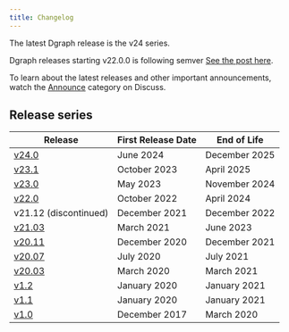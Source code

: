```yaml
---
title: Changelog
---
```


The latest Dgraph release is the v24 series.

Dgraph releases starting v22.0.0 is following semver
[See the post here](https://discuss.dgraph.io/t/dgraph-v22-0-0-rc1-20221003-release-candidate/).

To learn about the latest releases and other important announcements, watch the
[Announce][] category on Discuss.

[Announce]: https://discuss.dgraph.io/c/announce

## Release series

| Release               | First Release Date | End of Life   |
| --------------------- | ------------------ | ------------- |
| [v24.0][]             | June 2024          | December 2025 |
| [v23.1][]             | October 2023       | April 2025    |
| [v23.0][]             | May 2023           | November 2024 |
| [v22.0][]             | October 2022       | April 2024    |
| v21.12 (discontinued) | December 2021      | December 2022 |
| [v21.03][]            | March 2021         | June 2023     |
| [v20.11][]            | December 2020      | December 2021 |
| [v20.07][]            | July 2020          | July 2021     |
| [v20.03][]            | March 2020         | March 2021    |
| [v1.2][]              | January 2020       | January 2021  |
| [v1.1][]              | January 2020       | January 2021  |
| [v1.0][]              | December 2017      | March 2020    |

[v24.0]:
  https://discuss.dgraph.io/t/dgraph-release-v24-0-0-is-now-available/19346
[v23.1]:
  https://discuss.dgraph.io/t/dgraph-23-1-0-is-generally-available-on-dgraph-cloud-dockerhub-and-github/18980
[v23.0]:
  https://discuss.dgraph.io/t/dgraph-release-v23-0-0-is-now-generally-available/18634
[v22.0]:
  https://discuss.dgraph.io/t/dgraph-release-v22-0-2-is-now-generally-available/18117
[v21.03]:
  https://discuss.dgraph.io/t/release-notes-v21-03-0-resilient-rocket/13587
[v20.11]:
  https://discuss.dgraph.io/t/release-notes-v20-11-0-tenacious-tchalla/11942
[v20.07]: https://discuss.dgraph.io/t/dgraph-v20-07-3-release/12107
[v20.03]: https://discuss.dgraph.io/t/dgraph-v20-03-7-release/12077
[v1.2]: https://discuss.dgraph.io/t/dgraph-v1-2-8-release/11183
[v1.1]: https://discuss.dgraph.io/t/dgraph-v1-1-1-release/5664
[v1.0]: https://discuss.dgraph.io/t/dgraph-v1-0-18-release/5663
